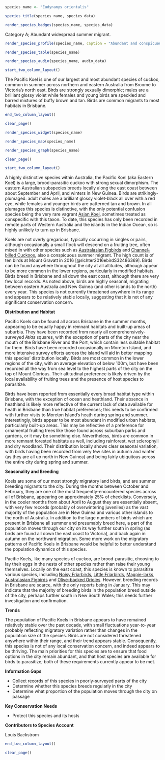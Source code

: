 ```r
species_name <- "Eudynamys orientalis"
```

```r
species_title(species_name, species_data)
```

```r
render_species_badges(species_name, species_data)
```

Category A; Abundant widespread summer migrant.

```r
render_species_profile(species_name, caption = "Abundant and conspicuous migrant. Arrives in our region around early October and is easily identified by its far-carrying coo-ee call that is a familiar sound to any Brisbane resident. Not of conservation concern.")
```

```r
render_species_table(species_name)
```

```r
render_species_audio(species_name, audio_data)
```

```r
start_two_column_layout()
```

The Pacific Koel is one of our largest and most abundant species of cuckoo, common in summer across northern and eastern Australia from Broome to Victoria's north east. Birds are strongly sexually dimorphic; males are a brilliant glossy violet while females and young birds are speckled and barred mixtures of buffy brown and tan. Birds are common migrants to most habitats in Brisbane.

```r
end_two_column_layout()
```

```r
clear_page()
```

```r
render_species_widget(species_name)
```

```r
render_species_map(species_name)
```

```r
render_species_graph(species_name)
```

```r
clear_page()
```

```r
start_two_column_layout()
```

A highly distinctive species within Australia, the Pacific Koel (aka Eastern Koel) is a large, brood-parasitic cuckoo with strong sexual dimorphism. The eastern Australian subspecies breeds locally along the east coast between about September and April, and winters in New Guinea. Birds are strikingly-plumaged: adult males are a brilliant glossy violet-black all over with a red eye, while females and younger birds are patterned tan and brown. In all plumages this species is distinctive, with the only potential confusion species being the very rare vagrant [Asian Koel](https://ebird.org/species/asikoe2/), sometimes treated as conspecific with this taxon. To date, this species has only been recorded in remote parts of Western Australia and the islands in the Indian Ocean, so is highly unlikely to turn up in Brisbane.

Koels are not overly gregarious, typically occurring in singles or pairs, although occasionally a small flock will descend on a fruiting tree, often mixed in with other species such as [Australasian Figbirds](#australasian-figbird-sphecotheres-vieilloti) and [Channel-billed Cuckoos](#channel-billed-cuckoo-scythrops-novaehollandiae), also a conspicuous summer migrant. The high count is of ten birds at Mount Gravatt in 2016 [@richter2016ebirdS32486369]. Birds can be found anywhere throughout the city at all altitudes, although appear to be more common in the lower regions, particularly in modified habitats. Birds breed in Brisbane and all down the east coast, although there are very few local records. As noted above, birds are highly seasonal, migrating between eastern Australia and New Guinea (and other islands to the north) every year. This species is not currently threatened anywhere in its range and appears to be relatively stable locally, suggesting that it is not of any significant conservation concern.

**Distribution and Habitat**

Pacific Koels can be found all across Brisbane in the summer months, appearing to be equally happy in remnant habitats and built-up areas of suburbia. They have been recorded from nearly all comprehensively-surveyed _Atlas_ squares, with the exception of parts of the city near the mouth of the Brisbane River and the Port, which contain less suitable habitat for them. Birds have been recorded occasionally on Moreton Island, and more intensive survey efforts across the island will aid in better mapping this species' distribution locally. Birds are most common in the lower regions of the city, with an average elevation of below 100m, but have been recorded all the way from sea level to the highest parts of the city on the top of Mount Glorious. Their altitudinal preference is likely driven by the local availability of fruiting trees and the presence of host species to parasitize.

Birds have been reported from essentially every broad habitat type within Brisbane, with the exception of ocean and heathland. Their absence in heathland is likely more reflective of the current lack of data available for heath in Brisbane than true habitat preferences; this needs to be confirmed with further visits to Moreton Island's heath during spring and summer. Interestingly, birds appear to be most abundant in modified urban habitats, particularly built-up areas. This may be reflective of a preference for ornamental fruiting trees like those found across suburban parks and gardens, or it may be something else. Nevertheless, birds are common in more remnant forested habitats as well, including rainforest, wet sclerophyll and dry woodland. Their distribution locally shows clear seasonal variation, with birds having been recorded from very few sites in autumn and winter (as they are all up north in New Guinea) and being fairly ubiquitous across the entire city during spring and summer.

**Seasonality and Breeding**

Koels are some of our most strongly migratory land birds, and are summer breeding migrants to the city. During the months between October and February, they are one of the most frequently-encountered species across all of Brisbane, appearing on approximately 25% of checklists. Conversely, in the cooler months from about April to August they are essentially absent, with very few records (probably of overwintering juveniles) as the vast majority of the population are in New Guinea and various other islands to the north of Australia. In addition to the large numbers of birds which are present in Brisbane all summer and presumably breed here, a part of the population moves through our city on its way further south in spring (as birds are found all down the east coast to Victoria), and back again in autumn on the northward migration. Some more work on the migratory patterns of Pacific Koels in Brisbane would be helpful to better understand the population dynamics of this species.

Pacific Koels, like many species of cuckoo, are brood-parasitic, choosing to lay their eggs in the nests of other species rather than raise their young themselves. Locally on the east coast, this species is known to parasitize various species, including [Noisy Friarbirds](#noisy-friarbird-philemon-corniculatus), [Little Friarbirds](#little-friarbird-philemon-citreogularis), [Magpie-larks](#magpie-lark-grallina-cyanoleuca), [Australasian Figbirds](#australasian-figbird-sphecotheres-vieilloti) and [Olive-backed Orioles](#olive-backed-oriole-oriolus-sagittatus). However, breeding records in Brisbane are scarce, with the only reports being in January. This may indicate that the majority of breeding birds in the population breed outside of the city, perhaps further south in New South Wales; this needs further investigation and confirmation.

**Trends**

The population of Pacific Koels in Brisbane appears to have remained relatively stable over the past decade, with small fluctuations year-to-year probably reflecting migratory variation rather than changes in the population size of the species. Birds are not considered threatened anywhere within their range, and their trend appears stable. Consequently, this species is not of any local conservation concern, and indeed appears to be thriving. The main priorities for this species are to ensure that food options in the city remain abundant, and that host species are available for birds to parasitize; both of these requirements currently appear to be met.

**Information Gaps**

- Collect records of this species in poorly-surveyed parts of the city
- Determine whether this species breeds regularly in the city
- Determine what proportion of the population moves through the city on passage

**Key Conservation Needs**

- Protect this species and its hosts

**Contributors to Species Account**

Louis Backstrom

```r
end_two_column_layout()
```

```r
clear_page()
```
